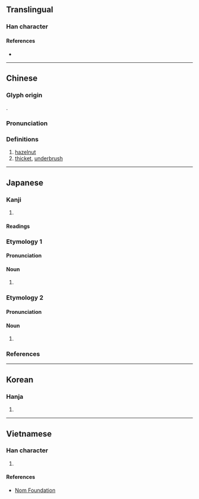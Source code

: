 {{character info/new}}
==Translingual==

===Han character===
{{Han char|rn=75|rad=木|as=10|sn=14|four=45994|canj=DQKD|ids=⿰木秦}}

====References====
* {{Han ref|kx=0543.180|dkj=15240|dj=0931.070|hdz=21259.050|uh=699B|ud=27035|bh=BA64|bd=47716}}

----

==Chinese==
{{zh-forms}}

===Glyph origin===
{{Han etym}}
{{Han compound|木|t1=tree|秦|ls=psc|c1=s|c2=p}}.

===Pronunciation===
{{zh-pron
|m=zhēn
|c=zeon1
|mn=qz,tw,xm,zz:chin
|mc=y
|oc=y
|ma=
|cat=n
}}

===Definitions===
{{zh-hanzi}}

# [[hazelnut]]
# [[thicket]], [[underbrush]]

----

==Japanese==

===Kanji===
{{ja-kanji|grade=|rs=木10}}

# {{defn|lang=ja|sort=木10}}

====Readings====
{{ja-readings
|on=しん
|kun=はしばみ-, はり-
|nanori=はる
}}

===Etymology 1===
{{wp|lang=ja}}
{{ja-kanjitab|はしばみ|yomi=k}}
{{rfe|ja}}

====Pronunciation====
{{ja-pron|はしばみ|y=k|acc=0|acc_ref=DJR}}

====Noun====
{{ja-noun|はしばみ|ハシバミ}}

# {{rfdef|ja}}

===Etymology 2===
{{ja-kanjitab|はり|yomi=k}}
{{rfe|ja}}

====Pronunciation====
{{ja-pron|はり|y=k}}

====Noun====
{{ja-noun|はり}}

# {{rfdef|ja}}

===References===
<references/>

----

==Korean==

===Hanja===
{{ko-hanja|hangeul=진|eumhun=|rv=jin|mr=chin|y=cin}}

# {{defn|lang=ko|sort=木10}}

----

==Vietnamese==

===Han character===
{{vi-readings|rs=木10|hanviet=trăn}}

# {{defn|lang=vi|sort=木10}}

====References====
* [http://nomfoundation.org/common/nom_details.php?codepoint=699b Nom Foundation]